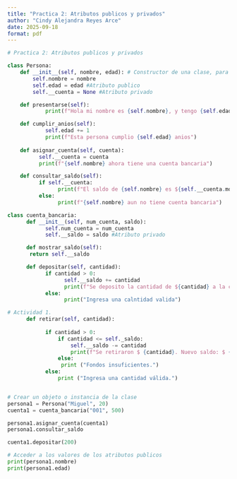 ```yaml
---
title: "Practica 2: Atributos publicos y privados"
author: "Cindy Alejandra Reyes Arce"
date: 2025-09-18
format: pdf
---
```


```python
# Practica 2: Atributos publicos y privados

class Persona:
    def __init__(self, nombre, edad): # Constructor de una clase, para agregar atributos a un objeto
        self.nombre = nombre
        self.edad = edad #Atributo publico
        self.__cuenta = None #Atributo privado

    def presentarse(self):
            print(f"Hola mi nombre es {self.nombre}, y tengo {self.edad}")

    def cumplir_anios(self):
            self.edad += 1
            print(f"Esta persona cumplio {self.edad} anios")
    
    def asignar_cuenta(self, cuenta):
          self.__cuenta = cuenta
          print(f"{self.nombre} ahora tiene una cuenta bancaria")

    def consultar_saldo(self):
          if self.__cuenta:
                print(f"El saldo de {self.nombre} es ${self.__cuenta.mostrar_saldo}")
          else:
                print(f"{self.nombre} aun no tiene cuenta bancaria")

class cuenta_bancaria:
      def __init__(self, num_cuenta, saldo):
            self.num_cuenta = num_cuenta
            self.__saldo = saldo #Atributo privado

      def mostrar_saldo(self):
       return self.__saldo

      def depositar(self, cantidad):
            if cantidad > 0:
                  self.__saldo += cantidad
                  print(f"Se deposito la cantidad de ${cantidad} a la cuenta, nuevo si")
            else:
                  print("Ingresa una calntidad valida")

# Actividad 1.
      def retirar(self, cantidad):
            
            if cantidad > 0:
                if cantidad <= self._saldo:
                    self.__saldo -= cantidad
                    print(f"Se retiraron $ {cantidad}. Nuevo saldo: $ {self.__saldo}")
                else:
                 print ("Fondos insuficientes.")
            else:
                print ("Ingresa una cantidad válida.")


# Crear un objeto o instancia de la clase
persona1 = Persona("Miguel", 20)
cuenta1 = cuenta_bancaria("001", 500)

persona1.asignar_cuenta(cuenta1)
persona1.consultar_saldo

cuenta1.depositar(200)

# Acceder a los valores de los atributos publicos
print(persona1.nombre)
print(persona1.edad)

```
